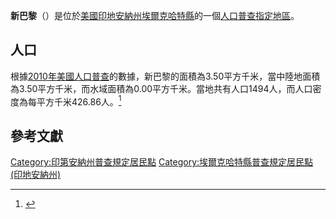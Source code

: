 {{noteTA
|G1=USState
|G2=地名
|G3=Unit
}}
{{Infobox settlement
|official_name            = 新巴黎
|native_name = New Paris
|settlement_type          = [[人口普查指定地區|人口普查指定地區]]
|image_skyline            = Elkhart County Indiana Incorporated and Unincorporated areas New Paris Highlighted 1853370.svg
|imagesize                = 250px
|image_map                = 
|mapsize                  = 
|pushpin_map              = USA Indiana 
|pushpin_label            = 新巴黎
|pushpin_label_position   = top
|pushpin_map_caption      = 新巴黎在印地安納州的位置
|subdivision_type         = [[世界政區索引|國家]]
|subdivision_type1        = [[美国州份|州份]]
|subdivision_type2        = [[印地安納州行政区划|縣]]
|subdivision_name         = [[美国|美国]]
|subdivision_name1        = [[印地安納州|印地安納州]]
|subdivision_name2        = [[埃爾克哈特縣_(印地安納州)|埃爾克哈特縣]]
|elevation_ft             = 810
|elevation_m              = 247
|timezone                 = [[北美东部时区|北美东部时区]]
|area_total_km2           = 3.50
|area_land_km2            = 3.50
|area_water_km2           = 0.00
|area_total_sq_mi         = 
|area_land_sq_mi          = 
|area_water_sq_mi         = 
|population_as_of         = [[2010年美國人口普查|2010]]
|population_footnotes     = 
|population_total         = 1494
|population_density_km2   = auto
|population_density_sq_mi = auto
|utc_offset               = -5
|coordinates              = {{coord|41|30|00|N|85|50|00|W|display=inline,title}}
| coor_pinpoint           = 
| coordinates_footnotes   = 
|timezone_DST             = EDT
|utc_offset_DST           = -4
|postal_code_type         = [[美國郵區編號|郵區編號]]
|postal_code              = 46553
|area_code                = {{link-en|电话区号574|Area code 574|574}}
|blank_name = [[地名信息系统|GNIS ID]]
|blank_info = 440093<ref name="GNIS">{{cite gnis|440093|New Paris}}</ref>
}}
'''新巴黎'''（{{lang-en|New Paris}}）是位於[[美國|美國]][[印地安納州|印地安納州]][[埃爾克哈特縣_(印地安納州)|埃爾克哈特縣]]的一個[[人口普查指定地區|人口普查指定地區]]。

== 人口 ==
根據[[2010年美國人口普查|2010年美國人口普查]]的數據，新巴黎的面積為3.50平方千米，當中陸地面積為3.50平方千米，而水域面積為0.00平方千米。當地共有人口1494人，而人口密度為每平方千米426.86人。<ref name="GR8">{{cite web|url=http://factfinder2.census.gov|publisher=[[美国人口调查局|美国人口调查局]]|accessdate=2011-05-14|title=American FactFinder|archive-date=2013-09-11|archive-url=https://web.archive.org/web/20130911234518/http://factfinder2.census.gov/|dead-url=no}}</ref>

== 參考文獻 ==
{{reflist}}

{{埃爾克哈特縣 (印地安納州)}}

{{DEFAULTSORT:New Paris, Indiana}}
[[Category:印第安納州普查規定居民點|Category:印第安納州普查規定居民點]]
[[Category:埃爾克哈特縣普查規定居民點_(印地安納州)|Category:埃爾克哈特縣普查規定居民點 (印地安納州)]]

{{Indiana-geo-stub}}
<nowiki></nowiki>